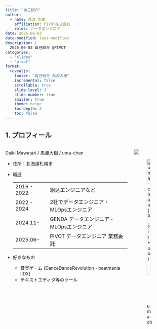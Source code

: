 ```yaml
---
title: "自己紹介"
author:
  - name: 馬渡 大樹
    affiliation: PIVOT株式会社
    roles: データエンジニア
date: 2025-06-03
date-modified: last-modified
description: |
  2025-06-03 自己紹介 @PIVOT
categories:
  - "slides"
  - "pivot"
format:
  revealjs:
    footer: "自己紹介 馬渡大樹"
    incremental: false
    scrollable: true
    slide-level: 3
    slide-number: true
    smaller: true
    theme: beige
    toc-depth: 2
    toc: false
---
```


## 1. プロフィール

:::: {.columns}

::: {.column width="80%"}
Daiki Mawatari / 馬渡大樹 / uma-chan

- 住所：北海道札幌市
- 職歴

    |             |                                         |
    | ---         | ---                                     |
    | 2016 - 2022 | 組込エンジニアなど                      |
    | 2022 - 2024 | 2社でデータエンジニア・MLOpsエンジニア  |
    | 2024.11-    | GENDA データエンジニア・MLOpsエンジニア |
    | 2025.06-    | PIVOT データエンジニア 業務委託         |

- 好きなもの
    - 音楽ゲーム (DanceDanceRevolution・beatmania IIDX)
    - テキストエディタ等のツール
:::

::: {.column width="20%"}
![](/assets/2025-06-03-self-introduction/icon-mawatari-2025602.png){fig-align="left"}

![uma-chan (X, GitHub)](https://github.com/i9wa4.png){fig-align="left" width=80%}
:::

::::
